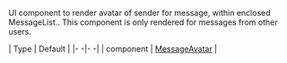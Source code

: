 UI component to render avatar of sender for message, within enclosed MessageList.. This component is only rendered for messages from other users.

| Type | Default |
|- -|- -|
| component | [MessageAvatar](/reactnative/ui-components/message-avatar) |
